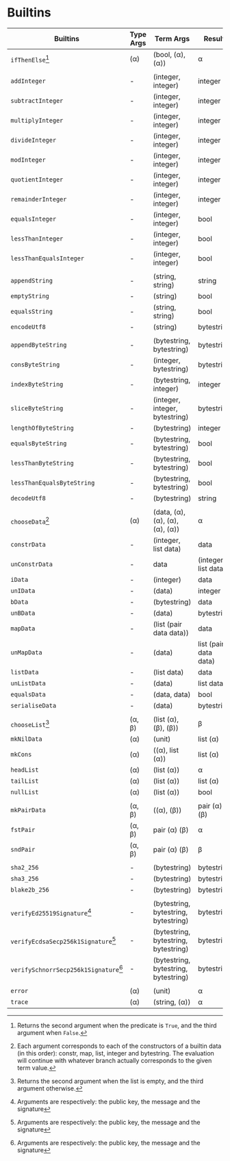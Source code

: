 # Builtins

| Builtins                              | Type Args  | Term Args                                           | Result                |
| ------------------------------------- | ---------- | --------------------------------------------------- | --------------------- |
| `ifThenElse`[^1]                      | (α)        | (bool, (α), (α))                                    | α                     |
|                                       |            |                                                     |                       |
| `addInteger`                          | \-         | (integer, integer)                                  | integer               |
| `subtractInteger`                     | \-         | (integer, integer)                                  | integer               |
| `multiplyInteger`                     | \-         | (integer, integer)                                  | integer               |
| `divideInteger`                       | \-         | (integer, integer)                                  | integer               |
| `modInteger`                          | \-         | (integer, integer)                                  | integer               |
| `quotientInteger`                     | \-         | (integer, integer)                                  | integer               |
| `remainderInteger`                    | \-         | (integer, integer)                                  | integer               |
| `equalsInteger`                       | \-         | (integer, integer)                                  | bool                  |
| `lessThanInteger`                     | \-         | (integer, integer)                                  | bool                  |
| `lessThanEqualsInteger`               | \-         | (integer, integer)                                  | bool                  |
|                                       |            |                                                     |                       |
| `appendString`                        | \-         | (string, string)                                    | string                |
| `emptyString`                         | \-         | (string)                                            | bool                  |
| `equalsString`                        | \-         | (string, string)                                    | bool                  |
| `encodeUtf8`                          | \-         | (string)                                            | bytestring            |
|                                       |            |                                                     |                       |
| `appendByteString`                    | \-         | (bytestring, bytestring)                            | bytestring            |
| `consByteString`                      | \-         | (integer, bytestring)                               | bytestring            |
| `indexByteString`                     | \-         | (bytestring, integer)                               | integer               |
| `sliceByteString`                     | \-         | (integer, integer, bytestring)                      | bytestring            |
| `lengthOfByteString`                  | \-         | (bytestring)                                        | integer               |
| `equalsByteString`                    | \-         | (bytestring, bytestring)                            | bool                  |
| `lessThanByteString`                  | \-         | (bytestring, bytestring)                            | bool                  |
| `lessThanEqualsByteString`            | \-         | (bytestring, bytestring)                            | bool                  |
| `decodeUtf8`                          | \-         | (bytestring)                                        | string                |
|                                       |            |                                                     |                       |
| `chooseData`[^2]                      | (α)        | (data, (α), (α), (α), (α), (α))                     | α                     |
| `constrData`                          | \-         | (integer, list data)                                | data                  |
| `unConstrData`                        | \-         | data                                                | (integer, list data)  |
| `iData`                               | \-         | (integer)                                           | data                  |
| `unIData`                             | \-         | (data)                                              | integer               |
| `bData`                               | \-         | (bytestring)                                        | data                  |
| `unBData`                             | \-         | (data)                                              | bytestring            |
| `mapData`                             | \-         | (list (pair data data))                             | data                  |
| `unMapData`                           | \-         | (data)                                              | list (pair data data) |
| `listData`                            | \-         | (list data)                                         | data                  |
| `unListData`                          | \-         | (data)                                              | list data             |
| `equalsData`                          | \-         | (data, data)                                        | bool                  |
| `serialiseData`                       | \-         | (data)                                              | bytestring            |
|                                       |            |                                                     |                       |
| `chooseList`[^3]                      | (α, β)     | (list (α), (β), (β))                                | β                     |
| `mkNilData`                           | (α)        | (unit)                                              | list (α)              |
| `mkCons`                              | (α)        | ((α), list (α))                                     | list (α)              |
| `headList`                            | (α)        | (list (α))                                          | α                     |
| `tailList`                            | (α)        | (list (α))                                          | list (α)              |
| `nullList`                            | (α)        | (list (α))                                          | bool                  |
|                                       |            |                                                     |                       |
| `mkPairData`                          | (α, β)     | ((α), (β))                                          | pair (α) (β)          |
| `fstPair`                             | (α, β)     | pair (α) (β)                                        | α                     |
| `sndPair`                             | (α, β)     | pair (α) (β)                                        | β                     |
|                                       |            |                                                     |                       |
| `sha2_256`                            | \-         | (bytestring)                                        | bytestring            |
| `sha3_256`                            | \-         | (bytestring)                                        | bytestring            |
| `blake2b_256`                         | \-         | (bytestring)                                        | bytestring            |
|                                       |            |                                                     |                       |
| `verifyEd25519Signature`[^4]          | \-         | (bytestring, bytestring, bytestring)                | bytestring            |
| `verifyEcdsaSecp256k1Signature`[^4]   | \-         | (bytestring, bytestring, bytestring)                | bytestring            |
| `verifySchnorrSecp256k1Signature`[^4] | \-         | (bytestring, bytestring, bytestring)                | bytestring            |
|                                       |            |                                                     |                       |
| `error`                               | (α)        | (unit)                                              | α                     |
| `trace`                               | (α)        | (string, (α))                                       | α                     |

[^1]: Returns the second argument when the predicate is `True`, and the third argument when `False`.
[^2]: Each argument corresponds to each of the constructors of a builtin data (in this order): constr, map, list, integer and bytestring. The evaluation will continue with whatever branch actually corresponds to the given term value.
[^3]: Returns the second argument when the list is empty, and the third argument otherwise.
[^4]: Arguments are respectively: the public key, the message and the signature
